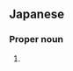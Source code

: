 ==Japanese==
{{ja-kanjitab|あや|こ|yomi=k}}

===Proper noun===
{{ja-pos|あやこ|proper}}

# {{given name|female|lang=ja|sort=あやこ}}